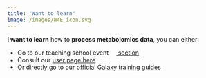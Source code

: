 ---
title: "Want to learn"
image: /images/W4E_icon.svg
---
  
**I want to learn** how to **process metabolomics data**, you can either:

* Go to our teaching school event [![](/images/W4E_icon.svg){height=1em} section](TODO)
* Consult our [user page here](tooluser.qmd)
* Or directly go to our official [Galaxy training guides ![](https://training.galaxyproject.org/training-material/assets/images/GTN-60px.png){height=1em}](https://training.galaxyproject.org/training-material/topics/metabolomics/)
